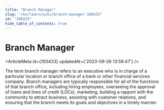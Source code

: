 ```yaml
---
title: "Branch Manager"
slug: "/en/learn/wiki/branch-manager-100433"
id: "100433"
hide_table_of_contents: true
---
```



# Branch Manager

<ArticleMeta id={100433} updatedAt={'2023-09-26 13:58:47'} />
<div className='border-solid border-b border-t-0 my-4 border-[var(--ifm-color-gray-300)]' />

The term branch manager refers to an executive who is in charge of a particular location or branch office of a bank or other financial services company. Branch managers are typically responsible for all of the functions of that branch office, including hiring employees, overseeing the approval of loans and lines of credit (LOCs), marketing, building a rapport with the community to attract business, assisting with customer relations, and ensuring that the branch meets its goals and objectives in a timely manner.
